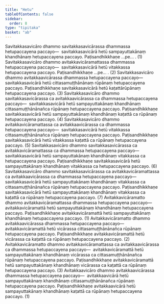 ```yaml
---
title: "Hetu"
tableOfContents: false
sidebar:
  order: 8
type: "tipitaka"
basket: "ab"
---
```



<DynamicBreadcrumb />

<Division number="66">

<Paragraph number="271">
Savitakkasavicāro dhammo savitakkasavicārassa dhammassa hetupaccayena paccayo—  savitakkasavicārā hetū sampayuttakānaṃ khandhānaṃ hetupaccayena paccayo. Paṭisandhikkhaṇe …pe… . (1)
</Paragraph>

<Paragraph number="272">
Savitakkasavicāro dhammo avitakkavicāramattassa dhammassa hetupaccayena paccayo—  savitakkasavicārā hetū vitakkassa hetupaccayena paccayo. Paṭisandhikkhaṇe …pe… . (2)
</Paragraph>

<Paragraph number="273">
Savitakkasavicāro dhammo avitakkaavicārassa dhammassa hetupaccayena paccayo—  savitakkasavicārā hetū cittasamuṭṭhānānaṃ rūpānaṃ hetupaccayena paccayo. Paṭisandhikkhaṇe savitakkasavicārā hetū kaṭattārūpānaṃ hetupaccayena paccayo. (3)
</Paragraph>

<Paragraph number="274">
Savitakkasavicāro dhammo savitakkasavicārassa ca avitakkaavicārassa ca dhammassa hetupaccayena paccayo—  savitakkasavicārā hetū sampayuttakānaṃ khandhānaṃ cittasamuṭṭhānānañca rūpānaṃ hetupaccayena paccayo. Paṭisandhikkhaṇe savitakkasavicārā hetū sampayuttakānaṃ khandhānaṃ kaṭattā ca rūpānaṃ hetupaccayena paccayo. (4)
</Paragraph>

<Paragraph number="275">
Savitakkasavicāro dhammo avitakkavicāramattassa ca avitakkaavicārassa ca dhammassa hetupaccayena paccayo—  savitakkasavicārā hetū vitakkassa cittasamuṭṭhānānañca rūpānaṃ hetupaccayena paccayo. Paṭisandhikkhaṇe savitakkasavicārā hetū vitakkassa kaṭattā ca rūpānaṃ hetupaccayena paccayo. (5)
</Paragraph>

<Paragraph number="276">
Savitakkasavicāro dhammo savitakkasavicārassa ca avitakkavicāramattassa ca dhammassa hetupaccayena paccayo—  savitakkasavicārā hetū sampayuttakānaṃ khandhānaṃ vitakkassa ca hetupaccayena paccayo. Paṭisandhikkhaṇe savitakkasavicārā hetū sampayuttakānaṃ khandhānaṃ vitakkassa ca hetupaccayena paccayo. (6)
</Paragraph>

<Paragraph number="277">
Savitakkasavicāro dhammo savitakkasavicārassa ca avitakkavicāramattassa ca avitakkaavicārassa ca dhammassa hetupaccayena paccayo—  savitakkasavicārā hetū sampayuttakānaṃ khandhānaṃ vitakkassa ca cittasamuṭṭhānānañca rūpānaṃ hetupaccayena paccayo. Paṭisandhikkhaṇe savitakkasavicārā hetū sampayuttakānaṃ khandhānaṃ vitakkassa ca kaṭattā ca rūpānaṃ hetupaccayena paccayo. (7)
</Paragraph>

</Division>
<Division number="67">

<Paragraph number="278">
Avitakkavicāramatto dhammo avitakkavicāramattassa dhammassa hetupaccayena paccayo—  avitakkavicāramattā hetū sampayuttakānaṃ khandhānaṃ hetupaccayena paccayo. Paṭisandhikkhaṇe avitakkavicāramattā hetū sampayuttakānaṃ khandhānaṃ hetupaccayena paccayo. (1)
</Paragraph>

<Paragraph number="279">
Avitakkavicāramatto dhammo avitakkaavicārassa dhammassa hetupaccayena paccayo—  avitakkavicāramattā hetū vicārassa cittasamuṭṭhānānañca rūpānaṃ hetupaccayena paccayo. Paṭisandhikkhaṇe avitakkavicāramattā hetū vicārassa ca kaṭattā ca rūpānaṃ hetupaccayena paccayo. (2)
</Paragraph>

<Paragraph number="280">
Avitakkavicāramatto dhammo avitakkavicāramattassa ca avitakkaavicārassa ca dhammassa hetupaccayena paccayo—  avitakkavicāramattā hetū sampayuttakānaṃ khandhānaṃ vicārassa ca cittasamuṭṭhānānañca rūpānaṃ hetupaccayena paccayo. Paṭisandhikkhaṇe avitakkavicāramattā hetū sampayuttakānaṃ khandhānaṃ vicārassa ca kaṭattā ca rūpānaṃ hetupaccayena paccayo. (3)
</Paragraph>

</Division>
<Division number="68">

<Paragraph number="281">
Avitakkaavicāro dhammo avitakkaavicārassa dhammassa hetupaccayena paccayo—  avitakkaavicārā hetū sampayuttakānaṃ khandhānaṃ cittasamuṭṭhānānañca rūpānaṃ hetupaccayena paccayo. Paṭisandhikkhaṇe avitakkaavicārā hetū sampayuttakānaṃ khandhānaṃ kaṭattā ca rūpānaṃ hetupaccayena paccayo. (1)
</Paragraph>
</Division>